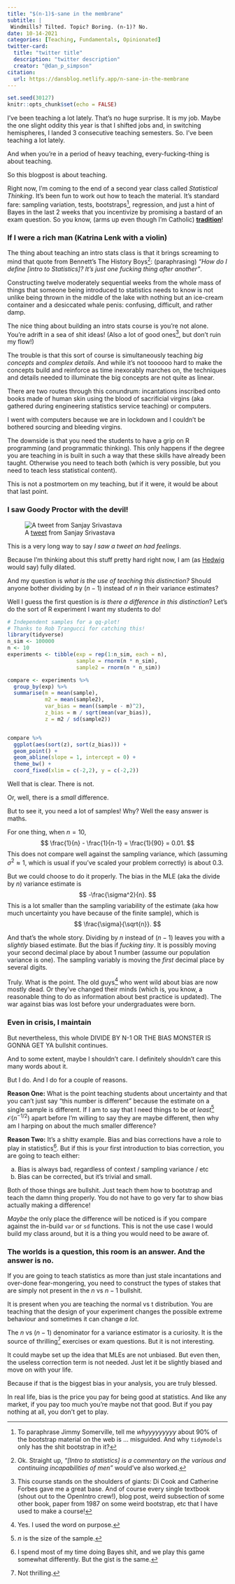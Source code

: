 ```yaml
---
title: "$(n-1)$-sane in the membrane"
subtitle: |
 Windmills? Tilted. Topic? Boring. (n-1)? No.
date: 10-14-2021
categories: [Teaching, Fundamentals, Opinionated]
twitter-card:
  title: "twitter title"
  description: "twitter description"
  creator: "@dan_p_simpson"
citation: 
  url: https://dansblog.netlify.app/n-sane-in-the-membrane
---
```



```r
set.seed(30127)
knitr::opts_chunk$set(echo = FALSE)
```

I've been teaching a lot lately. That's no huge surprise. It is my job. Maybe the one slight oddity this year is that I shifted jobs and, in switching hemispheres, I landed 3 consecutive teaching semesters. So. I've been teaching a lot lately.

And when you're in a period of heavy teaching, every-fucking-thing is about teaching. 

So this blogpost is about teaching.

Right now, I'm coming to the end of a second year class called _Statistical Thinking_. It's been fun to work out how to teach the material. It's standard fare: sampling variation, tests, bootstraps^[To paraphrase Jimmy Somerville, tell me _whyyyyyyyyy_ about 90% of the bootstrap material on the web is ... misguided. And why `tidymodels` only has the shit bootstrap in it?], regression, and just a hint of Bayes in the last 2 weeks that you incentivize by promising a bastard of an exam question. So you know, (arms up even though I'm Catholic) [**tradition**](https://www.youtube.com/watch?v=6nwj8nAYEM4)!

### If I were a rich man (Katrina Lenk with a violin)

The thing about teaching an intro stats class is that it brings screaming to mind that quote from Bennett's The History Boys^[Ok. Straight up, _"[Intro to statistics]  is a commentary on the various and continuing incapabilities of men"_ would've also worked.]: (paraphrasing) _"How do I define [intro to Statistics]? It's just one fucking thing after another"_. 

Constructing twelve moderately sequential weeks from the whole mass of things that someone being introduced to statistics needs to know is not unlike being thrown in the middle of the lake with nothing but an ice-cream container and a desiccated whale penis: confusing, difficult, and rather damp.

The nice thing about building an intro stats course is you're not alone. You're adrift in a sea of shit ideas! (Also a lot of good ones^[This course stands on the shoulders of giants: Di Cook and Catherine Forbes gave me a great base. And of course every single textbook (shout out to the OpenIntro crew!), blog post, weird subsection of some other book, paper from 1987 on some weird bootstrap, etc that I have used to make a course!], but don't ruin my flow!)

The trouble is that this sort of course is simultaneously teaching _big concepts_ and _complex details_. And while it's not toooooo hard to make the concepts build and reinforce as time inexorably marches on, the techniques and details needed to illuminate the big concepts are not quite as linear.

There are two routes through this conundrum: incantations inscribed onto books made of human skin using the blood of sacrificial virgins (aka gathered during engineering statistics service teaching) or computers.

I went with computers because we are in lockdown and I couldn't be bothered sourcing and bleeding virgins.

The downside is that you need the students to have a grip on R programming (and programmatic thinking). This only happens if the degree you are teaching in is built in such a way that these skills have already been taught. Otherwise you need to teach both (which is very possible, but you need to teach less statistical content). 

This is not a postmortem on my teaching, but if it were, it would be about that last point.

###  I saw Goody Proctor with the devil!

![A [tweet](https://twitter.com/hardsci/status/1446498701615288320) from Sanjay Srivastava](tweet_poll.png)

This is a very long way to say _I saw a tweet an had feelings_.

Because I'm thinking about this stuff pretty hard right now, I am (as [Hedwig](https://www.youtube.com/watch?v=x31XrfiikwQ) would say) fully dilated. 

And my question is _what is the use of teaching this distinction?_ Should anyone bother dividing by $(n-1)$ instead of $n$ in their variance estimates?

Well I guess the first question is _is there a difference in this distinction_? Let's do the sort of R experiment I want my students to do!

```r
# Independent samples for a qq-plot!
# Thanks to Rob Trangucci for catching this!
library(tidyverse)
n_sim <- 100000
n <- 10
experiments <- tibble(exp = rep(1:n_sim, each = n),
                      sample = rnorm(n * n_sim),
                      sample2 = rnorm(n * n_sim))

compare <- experiments %>%
  group_by(exp) %>%
  summarise(m = mean(sample),
            m2 = mean(sample2),
            var_bias = mean((sample - m)^2),
            z_bias = m / sqrt(mean(var_bias)),
            z = m2 / sd(sample2))


compare %>% 
  ggplot(aes(sort(z), sort(z_bias))) +
  geom_point() +
  geom_abline(slope = 1, intercept = 0) +
  theme_bw() + 
  coord_fixed(xlim = c(-2,2), y = c(-2,2))
```

Well that is clear. There is not.

Or, well, there is a _small_ difference. 

But to see it, you need a lot of samples! Why? Well the easy answer is maths. 

For one thing, when $n=10$, $$
\frac{1}{n} - \frac{1}{n-1} = \frac{1}{90} = 0.01.
$$ This does not compare well against the sampling variance, which (assuming $\sigma^2\approx 1$, which is usual if you've scaled your problem correctly) is about $0.3$.

But we could choose to do it properly. The bias in the MLE (aka the divide by $n$) variance estimate is $$
-\frac{\sigma^2}{n}.
$$ This is a lot smaller than the sampling variability of the estimate (aka how much uncertainty you have because of the finite sample), which is $$
\frac{\sigma}{\sqrt{n}}.
$$

And that's the whole story. Dividing by $n$ instead of $(n-1)$ leaves you with a _slightly_ biased estimate. But the bias if _fucking tiny_. It is possibly moving your second decimal place by about 1 number (assume our population variance is one). The sampling variably is moving the _first_ decimal place by several digits.

Truly. What is the point. The old guys^[Yes. I used the word on purpose.] who went wild about bias are now mostly dead. Or they've changed their minds (which is, you know, a reasonable thing to do as information about best practice is updated). The war against bias was lost before your undergraduates were born.

### Even in crisis, I maintain

But nevertheless, this whole DIVIDE BY N-1 OR THE BIAS MONSTER IS GONNA GET YA bullshit continues. 

And to some extent, maybe I shouldn't care. I definitely shouldn't care this many words about it.

But I do. And I do for a couple of reasons.

**Reason One:** What is the point teaching students about uncertainty and that you can't just say "this number is different" because the estimate on a single sample is different. If I am to say that I need things to be _at least_^[$n$ is the size of the sample.] $\mathcal{O}(n^{-1/2})$ apart before I'm willing to say they are maybe different, then why am I harping on about the much smaller difference?

**Reason Two:** It's a shitty example. Bias and bias corrections have a role to play in statistics^[I spend most of my time doing Bayes shit, and we play this game somewhat differently. But the gist is the same.]. But if this is your first introduction to bias correction, you are going to teach either:

a) Bias is always bad, regardless of context / sampling variance / etc
b) Bias can be corrected, but it's trivial and small.

Both of those things are bullshit. Just teach them how to bootstrap and teach the damn thing properly. You do not have to go very far to show bias actually making a difference! 

_Maybe_ the only place the difference will be noticed is if you compare against the in-build `var` or `sd` functions. This is not the use case I would build my class around, but it is a thing you would need to be aware of.

### The worlds is a question, this room is an answer. And the answer is no.

If you are going to teach statistics as more than just stale incantations and over-done fear-mongering, you need to construct the types of stakes that are simply not present in the $n$ vs $n-1$ bullshit.

It is present when you are teaching the normal vs t distribution. You are teaching that the design of your experiment changes the possible extreme behaviour and sometimes it can change _a lot_. 

The $n$ vs $(n-1)$ denominator for a variance estimator is a curiosity. It is the source of thrilling^[Not thrilling.] exercises or exam questions. But it is not interesting.

It could maybe set up the idea that MLEs are not unbiased. But even then, the useless correction term is not needed. Just let it be slightly biased and move on with your life.

Because if that is the biggest bias in your analysis, you are truly blessed.

In real life, bias is the price you pay for being good at statistics. And like any market, if you pay too much you’re maybe not that good. But if you pay nothing at all, you don’t get to play.
